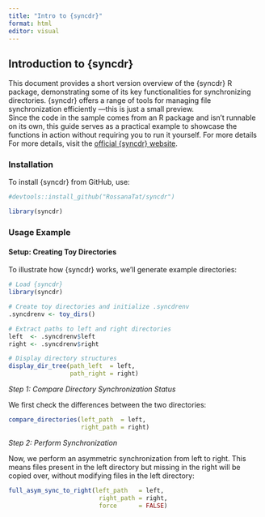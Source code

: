 ```yaml
---
title: "Intro to {syncdr}"
format: html
editor: visual
---
```


## Introduction to {syncdr}

This document provides a short version overview of the {syncdr} R package, demonstrating some of its key functionalities for synchronizing directories. {syncdr} offers a range of tools for managing file synchronization efficiently —this is just a small preview.  
Since the code in the sample comes from an R package and isn't runnable on its own, this guide serves as a practical example to showcase the functions in action without requiring you to run it yourself. For more details For more details, visit the [official {syncdr} website](https://rossanatat.github.io/syncdr/).


### Installation

To install {syncdr} from GitHub, use:

```r
#devtools::install_github("RossanaTat/syncdr")

```

```r
library(syncdr)
```

### Usage Example

#### Setup: Creating Toy Directories

To illustrate how {syncdr} works, we'll generate example directories:

```r

# Load {syncdr}
library(syncdr)

# Create toy directories and initialize .syncdrenv
.syncdrenv <- toy_dirs()

# Extract paths to left and right directories
left  <- .syncdrenv$left
right <- .syncdrenv$right

# Display directory structures
display_dir_tree(path_left  = left,
                 path_right = right)


```

*Step 1: Compare Directory Synchronization Status*

We first check the differences between the two directories:

```r
compare_directories(left_path  = left,
                    right_path = right)
```

*Step 2: Perform Synchronization*

Now, we perform an asymmetric synchronization from left to right. This means files present in the left directory but missing in the right will be copied over, without modifying files in the left directory:

```r
full_asym_sync_to_right(left_path   = left,
                         right_path = right,
                         force      = FALSE)

```


